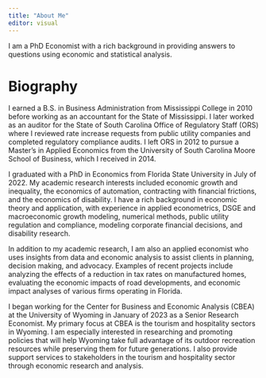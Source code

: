 ```yaml
---
title: "About Me"
editor: visual
---
```


I am a PhD Economist with a rich background in providing answers to questions using economic and statistical analysis.

# Biography

I earned a B.S. in Business Administration from Mississippi College in 2010 before working as an accountant for the State of Mississippi. I later worked as an auditor for the State of South Carolina Office of Regulatory Staff (ORS) where I reviewed rate increase requests from public utility companies and completed regulatory compliance audits. I left ORS in 2012 to pursue a Master's in Applied Economics from the University of South Carolina Moore School of Business, which I received in 2014.

I graduated with a PhD in Economics from Florida State University in July of 2022. My academic research interests included economic growth and inequality, the economics of automation, contracting with financial frictions, and the economics of disability. I have a rich background in economic theory and application, with experience in applied econometrics, DSGE and macroeconomic growth modeling, numerical methods, public utility regulation and compliance, modeling corporate financial decisions, and disability research.

In addition to my academic research, I am also an applied economist who uses insights from data and economic analysis to assist clients in planning, decision making, and advocacy. Examples of recent projects include analyzing the effects of a reduction in tax rates on manufactured homes, evaluating the economic impacts of road developments, and economic impact analyses of various firms operating in Florida.

I began working for the Center for Business and Economic Analysis (CBEA) at the University of Wyoming in January of 2023 as a Senior Research Economist. My primary focus at CBEA is the tourism and hospitality sectors in Wyoming. I am especially interested in researching and promoting policies that will help Wyoming take full advantage of its outdoor recreation resources while preserving them for future generations. I also provide support services to stakeholders in the tourism and hospitality sector through economic research and analysis.
